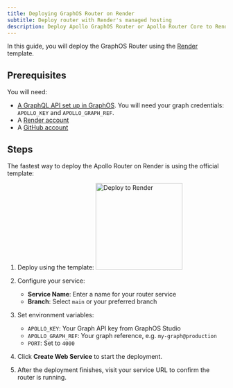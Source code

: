 ```yaml
---
title: Deploying GraphOS Router on Render
subtitle: Deploy router with Render's managed hosting
description: Deploy Apollo GraphOS Router or Apollo Router Core to Render using their managed hosting platform.
---
```


In this guide, you will deploy the GraphOS Router using the [Render](https://render.com/) template.

## Prerequisites

You will need:

- [A GraphQL API set up in GraphOS](/graphos/get-started/guides/graphql#step-1-set-up-your-graphql-api). You will need your graph credentials: `APOLLO_KEY` and `APOLLO_GRAPH_REF`.
- A [Render account](https://render.com/)
- A [GitHub account](https://github.com/)

## Steps

The fastest way to deploy the Apollo Router on Render is using the official template:

1. Deploy using the template:
    <a href="https://render.com/deploy?repo=github.com/apollographql/router-template">
      <img src="https://render.com/images/deploy-to-render-button.svg" alt="Deploy to Render" width="200px" noZoom />
    </a>

1. Configure your service:
   - **Service Name**: Enter a name for your router service
   - **Branch**: Select `main` or your preferred branch

1. Set environment variables:
   - `APOLLO_KEY`: Your Graph API key from GraphOS Studio
   - `APOLLO_GRAPH_REF`: Your graph reference, e.g. `my-graph@production`
   - `PORT`: Set to `4000`

1. Click **Create Web Service** to start the deployment.

1. After the deployment finishes, visit your service URL to confirm the router is running.